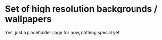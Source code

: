 # Set of high resolution backgrounds / wallpapers

Yes, just a placeholder page for now, nothing special yet